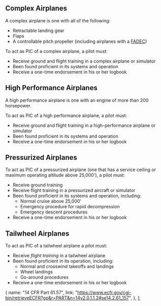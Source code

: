 

## Complex Airplanes

A complex airplane is one with all of the following:

- Retractable landing gear
- Flaps
- A controllable pitch propeller (including airplanes with a [FADEC](https://en.wikipedia.org/wiki/FADEC))

To act as PIC of a complex airplane, a pilot must:

- Receive ground and flight training in a complex airplane or simulator
- Been found proficient in its systems and operation
- Receive a one-time endorsement in his or her logbook

<Reg part="61.31(e)" />

## High Performance Airplanes

A high performance airplane is one with an engine of more than 200 horsepower.

To act as PIC of a high performance airplane, a pilot must:

- Receive ground and flight training in a high-performance airplane or simulator
- Been found proficient in its systems and operation
- Receive a one-time endorsement in his or her logbook

<Reg part="61.31(f)" />

## Pressurized Airplanes

To act as PIC of a pressurized airplane (one that has a service ceiling or maximum operating altitude above 25,000'), a pilot must:

- Receive ground training
- Receive flight training in a pressurized aircraft or simulator
- Been found proficient in its systems and operation, including:
  - Normal cruise above 25,000'
  - Emergency procedure for rapid decompression
  - Emergency descent procedures
- Receive a one-time endorsement in his or her logbook

<Reg part="61.31(g)" />

## Tailwheel Airplanes

To act as PIC of a tailwheel airplane a pilot must:

- Receive _flight training_ in a tailwheel airplane
- Been found proficient in its operation, including:
  - Normal and crosswind takeoffs and landings
  - Wheel landings
  - Go-around procedures
- Receive a one-time endorsement in his or her logbook

<Reg part="61.31(i)" />

  {
    name: "14 CFR Part 61.57",
    link: "https://www.ecfr.gov/cgi-bin/retrieveECFR?gp&r=PART&n=14y2.0.1.1.2#se14.2.61_157",
  },
];
